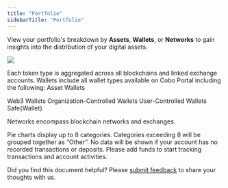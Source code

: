 ```yaml
---
title: "Portfolio"
sidebarTitle: "Portfolio"
---
```


View your portfolio's breakdown by **Assets**, **Wallets**, or **Networks** to gain insights into the distribution of your digital assets.

<img src="/en/images/dashboard/portfolio.svg" className="screenshot_modal"/> <br />


<AccordionGroup>
  <Accordion title="Breakdown by Assets">
Each token type is aggregated across all blockchains and linked exchange accounts.
  </Accordion>

  <Accordion title="Breakdown by Wallets">
Wallets include all wallet types available on Cobo Portal including the following:
    <CardGroup cols={2}>
  <Card title="Custodial Wallets" icon="square-1">
Asset Wallets

Web3 Wallets
  </Card>
  <Card title="MPC Wallets" icon="square-2">
Organization-Controlled Wallets
User-Controlled Wallets
  </Card>
  <Card title="Smart Contract Wallets" icon="square-3">
    Safe\{Wallet\}
  </Card>
  <Card title="Exchange Wallets" icon="square-4">
  </Card>
</CardGroup>
  </Accordion>

  <Accordion title="Breakdown by Networks">
    Networks encompass blockchain networks and exchanges.
  </Accordion>
</AccordionGroup>

<Note>Pie charts display up to 8 categories. Categories exceeding 8 will be grouped together as “Other”.</Note>
<Note>No data will be shown if your account has no recorded transactions or deposits. Please add funds to start tracking transactions and account activities.</Note>

<Tip>Did you find this document helpful? Please [submit feedback](https://forms.zohopublic.com/cobo/form/DocumentFeedbackForm/formperma/QvLOhxJv1_JMsJ-1dleZ8Itb_7rzN-LtgvsDdxosoVI?referrername=manuals) to share your thoughts with us.</Tip>
